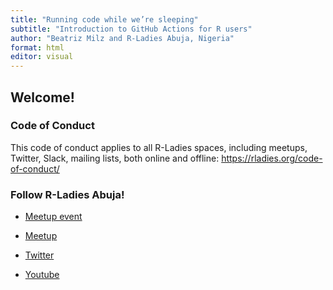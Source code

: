 ```yaml
---
title: "Running code while we’re sleeping"
subtitle: "Introduction to GitHub Actions for R users"
author: "Beatriz Milz and R-Ladies Abuja, Nigeria"
format: html
editor: visual
---
```


## Welcome!


### Code of Conduct

This code of conduct applies to all R-Ladies spaces, including meetups, Twitter, Slack, mailing lists, both online and offline: <https://rladies.org/code-of-conduct/>

### Follow R-Ladies Abuja!

- [Meetup event](https://www.meetup.com/rladies-abuja/events/288082908/)

- [Meetup](https://www.meetup.com/pt-BR/rladies-abuja/)

- [Twitter](https://twitter.com/rladiesabuja)

- [Youtube](https://www.youtube.com/channel/UCktFo5XoX5QZMWb2Gb3KY2A)



<!-- ![](img/abuja.png) -->
